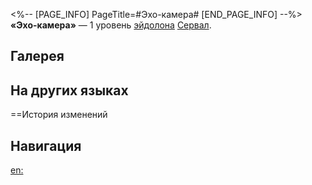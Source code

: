 <%-- [PAGE_INFO]
PageTitle=#Эхо-камера#
[END_PAGE_INFO] --%>
{{Эйдолон Инфобокс
|Название         = Эхо-камера
|Изображение      = Эйдолон Эхо-камера.png
|Персонаж         = Сервал
|Уровень          = 1
|Длительность     = 
|Описание         = Базовая атака наносит случайному противнику рядом с целью электрический урон, равный 60% от урона базовой атаки.
|Свойство1        = 
|Масштабирование1 = 
}}
'''«Эхо-камера»''' — 1 уровень [[эйдолон]]а [[Сервал]].

==Галерея==
{{Галерея|position=left|captionalign=center
|Персонаж Сервал Эйдолон 1.png|Осколок Эйдолона
}}

==На других языках==
{{На других языках
|en   = Echo Chamber
|zhs  = 余音绕梁
|zht  = 餘音繞梁
|ja   = いつまでも{{Rubi|鳴|な}}り{{Rubi|響|ひび}}け
|ko   = 귓가에 맴도는 소리
|es   = Cámara de eco
|fr   = Écho
|ru   = Эхо-камера
|th   = Echo Chamber
|vi   = Dư Âm Vang Vọng
|de   = Kraftvoll und durchschlagend
|id   = Echo Chamber
|pt   = Câmara do Eco
}}

==История изменений
{{История изменений|3.5}}

==Навигация==
{{Навык Навбокс|Сервал}}

[[en:]]
